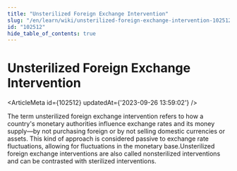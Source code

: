 ```yaml
---
title: "Unsterilized Foreign Exchange Intervention"
slug: "/en/learn/wiki/unsterilized-foreign-exchange-intervention-102512"
id: "102512"
hide_table_of_contents: true
---
```



# Unsterilized Foreign Exchange Intervention

<ArticleMeta id={102512} updatedAt={'2023-09-26 13:59:02'} />
<div className='border-solid border-b border-t-0 my-4 border-[var(--ifm-color-gray-300)]' />

The term unsterilized foreign exchange intervention refers to how a country's monetary authorities influence exchange rates and its money supply—by not purchasing foreign or by not selling domestic currencies or assets. This kind of approach is considered passive to exchange rate fluctuations, allowing for fluctuations in the monetary base.Unsterilized foreign exchange interventions are also called nonsterilized interventions and can be contrasted with sterilized interventions.
